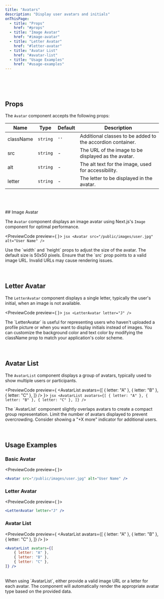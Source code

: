```yaml
---
title: "Avatars"
description: "Display user avatars and initials"
onThisPage:
  - title: "Props"
    href: "#props"
  - title: "Image Avatar"
    href: "#image-avatar"
  - title: "Letter Avatar"
    href: "#letter-avatar"
  - title: "Avatar List"
    href: "#avatar-list"
  - title: "Usage Examples"
    href: "#usage-examples"
---
```


<div id="avatar" />

<br/>
<Divider />

<div class="flex justify-center items-center space-x-4">
    <Avatar src="/images/elon-avatar.png" alt="Elon Musk" />
    <Avatar src="/images/elon-avatar.png" alt="Elon Musk" />
    <Avatar src="/images/elon-avatar.png" alt="Elon Musk" />
    <LetterAvatar letter="A" />
    <LetterAvatar letter="B" />
    <LetterAvatar letter="C" />
</div>

<br/>
<Divider />
<br/>

<div id="props" />

## Props

The `Avatar` component accepts the following props:

| Name      | Type      | Default | Description                                                                 |
| --------- | --------- | ------- | --------------------------------------------------------------------------- |
| className | `string`  | `''`    | Additional classes to be added to the accordion container.                  |
| src       | `string`  | -       | The URL of the image to be displayed as the avatar.                          |
| alt       | `string`  | -       | The alt text for the image, used for accessibility.                          |
| letter    | `string`  | -       | The letter to be displayed in the avatar.                                     |

<br/>
<br/>
<Divider />
<br/>

<div id="image-avatar" />
## Image Avatar

The `Avatar` component displays an image avatar using Next.js's `Image` component for optimal performance.

<PreviewCode preview={
    <Avatar src="/images/elon-avatar.png" alt="Elon Musk" />
}>
    ```jsx
    <Avatar src="/public/images/user.jpg" alt="User Name" />
    ```
</PreviewCode>

<Tip>
    Use the `width` and `height` props to adjust the size of the avatar. The default size is 50x50 pixels.
</Tip>
<Warning>
    Ensure that the `src` prop points to a valid image URL. Invalid URLs may cause rendering issues.
</Warning>
<br/>
<br/>
<Divider />
<br/>

<div id="letter-avatar" />

## Letter Avatar

The `LetterAvatar` component displays a single letter, typically the user's initial, when an image is not available.

<PreviewCode preview={
    <LetterAvatar letter="J" />
}>
    ```jsx
    <LetterAvatar letter="J" />
    ```
</PreviewCode>

<Info>
    The `LetterAvatar` is useful for representing users who haven't uploaded a profile picture or when you want to display initials instead of images.
</Info>
<Tip>
    You can customize the background color and text color by modifying the className prop to match your application's color scheme.
</Tip>
<br/>
<br/>
<Divider />
<br/>

<div id="avatar-list" />

## Avatar List

The `AvatarList` component displays a group of avatars, typically used to show multiple users or participants.

<PreviewCode preview={
    <AvatarList avatars={[
        { letter: "A" },
        { letter: "B" },
        { letter: "C" },
    ]} />
}>
    ```jsx
    <AvatarList avatars={[
        { letter: "A" },
        { letter: "B" },
        { letter: "C" },
    ]} />
    ```
</PreviewCode>

<Info>
    The `AvatarList` component slightly overlaps avatars to create a compact group representation.
</Info>
<Tip>
    Limit the number of avatars displayed to prevent overcrowding. Consider showing a "+X more" indicator for additional users.
</Tip>
<br/>
<br/>
<Divider />
<br/>

<div id="usage-examples" />

## Usage Examples

### Basic Avatar
<PreviewCode preview={
    <Avatar src="/images/elon-avatar.png" alt="Elon Musk" />
}>
```jsx
<Avatar src="/public/images/user.jpg" alt="User Name" />
```
</PreviewCode>

### Letter Avatar
<PreviewCode preview={
    <LetterAvatar letter="J" />
}>
```jsx
<LetterAvatar letter="J" />
```
</PreviewCode>

### Avatar List
<PreviewCode preview={
    <AvatarList avatars={[
        { letter: "A" },
        { letter: "B" },
        { letter: "C" },
    ]} />
}>
```jsx
<AvatarList avatars={[
    { letter: "A" },
    { letter: "B" },
    { letter: "C" },
]} />
```
</PreviewCode>
<br/>
<Info>
    When using `AvatarList`, either provide a valid image URL or a letter for each avatar. The component will automatically render the appropriate avatar type based on the provided data.
</Info>

<br/>
<br/>
